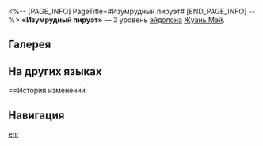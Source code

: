 <%-- [PAGE_INFO]
PageTitle=#Изумрудный пируэт#
[END_PAGE_INFO] --%>
{{Эйдолон Инфобокс
|Название         = Изумрудный пируэт
|Изображение      = Эйдолон Изумрудный пируэт.png
|Персонаж         = Жуань Мэй
|Уровень          = 3
|Длительность     = 
|Описание         = Уровень сверхспособности повышается на 2, максимальный уровень - 15. Уровень таланта повышается на 2, максимальный уровень - 15.
|Свойство1        = 
|Масштабирование1 = 
}}
'''«Изумрудный пируэт»''' — 3 уровень [[эйдолон]]а [[Жуань Мэй]].

==Галерея==
{{Галерея|position=left|captionalign=center
|Персонаж Жуань Мэй Эйдолон 3.png|Осколок Эйдолона
}}

==На других языках==
{{На других языках
|en   = Viridescent Pirouette
|zhs  = 彩缎烟衫绿婆娑
|zht  = 彩緞煙衫綠婆娑
|ja   = {{Rubi|煙衫|えんさん}}を{{Rubi|綾取|あやど}}る{{Rubi|緑意|りょくい}}
|ko   = 아른대는 담록빛
|es   = Vestida de brocado esmeralda
|fr   = Virevolte viridescente
|ru   = Изумрудный пируэт
|th   = Viridescent Pirouette
|vi   = Bóng Nàng Áo Lụa Xanh Màu Khói
|de   = Schillernd tanzendes Grün
|id   = Viridescent Pirouette
|pt   = Pirueta Viridescente
}}

==История изменений
{{История изменений|3.5}}

==Навигация==
{{Навык Навбокс|Жуань Мэй}}

[[en:]]